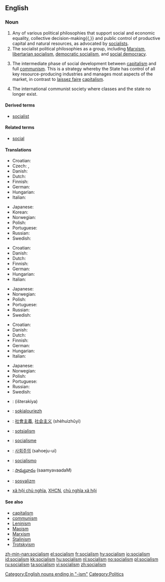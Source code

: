 {{wikipedia}}
==English==

===Noun===
{{en-noun|-}}

# Any of various political philosophies that support social and economic equality, collective decision-making{{,}} and public control of productive capital and natural resources, as advocated by [[socialist]]s.
# The socialist political philosophies as a group, including [[Marxism]], [[libertarian socialism]], [[democratic socialism]], and [[social democracy]].
# {{context|Leninism}} The intermediate phase of social development between [[capitalism]] and full [[communism]]. This is a strategy whereby the State has control of all key resource-producing industries and manages most aspects of the market, in contrast to [[laissez faire]] [[capitalism]].
# {{context|Classical Marxism}} The international communist society where classes and the state no longer exist.

====Derived terms====
* [[socialist]]

====Related terms====
* [[social]]

====Translations====
{{trans-top|political philosophy of social and economic equality}}
* Croatian: {{t+|hr|socijalizam|m}}
* Czech: {{t-|cs|socialismus|m}}, {{t-|cs|socializmus|m}}
* Danish: {{t|da|socialisme}}
* Dutch: {{t|nl|socialisme|n}}
* Finnish: {{t-|fi|sosialismi}}
* German: {{t+|de|Sozialismus|m}}
* Hungarian: {{t+|hu|szocializmus}}
* Italian: {{t+|it|socialismo|m}}
{{trans-mid}}
* Japanese: {{t-|ja|社会主義|tr=shakai-shugi|sc=Jpan}}
* Korean: {{t|ko|사회주의|tr=sahoeju-ui|sc=Hang}}
* Norwegian: {{t-|no|sosialisme|m}}
* Polish: {{t+|pl|socjalizm|m}}
* Portuguese: {{t+|pt|socialismo|m}}
* Russian: {{t+|ru|социализм|m|tr=socialízm|sc=Cyrl}}
* Swedish: {{t-|sv|socialism|c}}
{{trans-bottom}}

{{trans-top|group of socialist political philosophies}}
* Croatian: {{t+|hr|socijalizam|m}}
* Danish: {{t|da|socialisme}}
* Dutch: {{t|nl|socialisme|n}}
* Finnish: {{t-|fi|sosialismi}}
* German: {{t+|de|Sozialismus|m}}
* Hungarian: {{t+|hu|szocializmus}}
* Italian: {{t+|it|socialismo|m}}
{{trans-mid}}
* Japanese: {{t-|ja|社会主義|tr=shakai-shugi|sc=Jpan}}
* Norwegian: {{t-|no|sosialisme|m}}
* Polish: {{t+|pl|socjalizm|m}}
* Portuguese: {{t+|pt|socialismo|m}}
* Russian: {{t+|ru|социализм|m|tr=socialízm|sc=Cyrl}}
* Swedish: {{t-|sv|socialism|c}}
{{trans-bottom}}

{{trans-top|intermediate phase of social development}}
* Croatian: {{t+|hr|socijalizam|m}}
* Danish: {{t|da|socialisme}}
* Dutch: {{t|nl|socialisme|n}}
* Finnish: {{t-|fi|sosialismi}}
* German: {{t+|de|Sozialismus|m}}
* Hungarian: {{t+|hu|szocializmus}}
* Italian: {{t+|it|socialismo|m}}
{{trans-mid}}
* Japanese: {{t-|ja|社会主義|tr=shakai-shugi|sc=Jpan}}
* Norwegian: {{t-|no|sosialisme|m}}
* Polish: {{t+|pl|socjalizm|m}}
* Portuguese: {{t+|pt|socialismo|m}}
* Russian: {{t+|ru|социализм|m|tr=socialízm|sc=Cyrl}}
* Swedish: {{t-|sv|socialism|c}}
{{trans-bottom}}

{{checktrans-top}}
* {{ttbc|Arabic}}: {{Arab|[[اشتراكية]]}} (išterakíya) {{f}}
* {{ttbc|Breton}}: [[sokialouriezh]] {{f}}
* {{ttbc|Chinese}}: [[社會主義]], [[社会主义]] (shèhuìzhǔyì)
* {{ttbc|Estonian}}: [[sotsialism]]
* {{ttbc|French}}: [[socialisme]] {{m}}
{{checktrans-mid}}
* {{ttbc|Korean}}: [[사회주의]] (sahoeju-ui)
* {{ttbc|Spanish}}: [[socialismo]] {{m}}
* {{ttbc|Telugu}}: [[సామ్యవాదం]] (saamyavaadaM)
* {{ttbc|Turkish}}: [[sosyalizm]]
* {{ttbc|Vietnamese}} [[xã hội chủ nghĩa]], [[XHCN]], [[chủ nghĩa xã hội]]
{{checktrans-bottom}}

====See also====
* [[capitalism]]
* [[communism]]
* [[Leninism]]
* [[Maoism]]
* [[Marxism]]
* [[Stalinism]]
* [[Trotskyism]]

[[Category:English nouns ending in "-ism"]]
[[Category:Politics]]

[[zh-min-nan:socialism]]
[[el:socialism]]
[[fr:socialism]]
[[hy:socialism]]
[[io:socialism]]
[[id:socialism]]
[[kk:socialism]]
[[hu:socialism]]
[[nl:socialism]]
[[no:socialism]]
[[pl:socialism]]
[[ru:socialism]]
[[ta:socialism]]
[[vi:socialism]]
[[zh:socialism]]